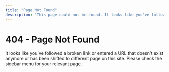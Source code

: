 ```yaml
---
title: "Page Not Found"
description: "This page could not be found. It looks like you've followed a broken link or entered a URL that doesn't exist anymore on this site."
---
```


# 404 - Page Not Found

It looks like you've followed a broken link or entered a URL that doesn't exist anymore or has been shifted to different page on this site. Please check the sidebar menu for your relevant page.